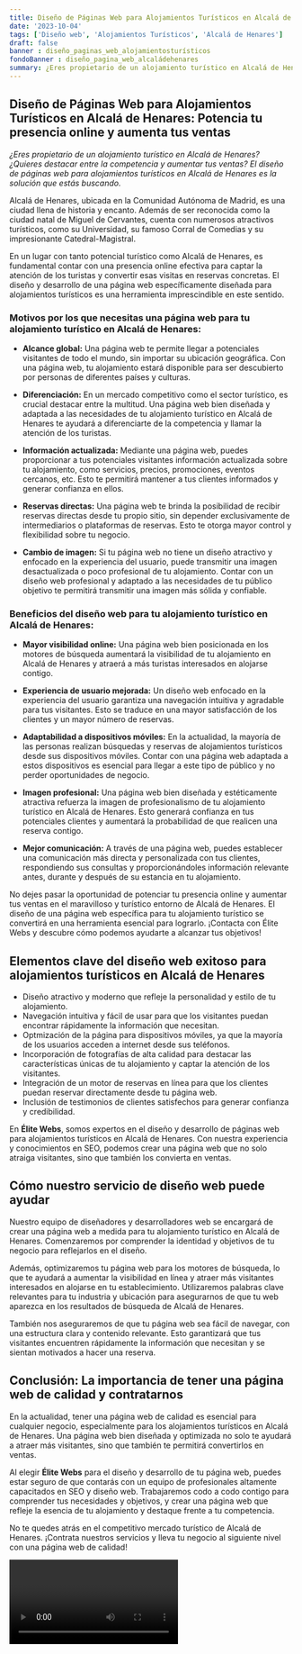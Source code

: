 ```yaml
---
title: Diseño de Páginas Web para Alojamientos Turísticos en Alcalá de Henares
date: '2023-10-04'
tags: ['Diseño web', 'Alojamientos Turísticos', 'Alcalá de Henares']
draft: false
banner : diseño_paginas_web_alojamientosturísticos
fondoBanner : diseño_pagina_web_alcaládehenares
summary: ¿Eres propietario de un alojamiento turístico en Alcalá de Henares? ¿Quieres destacar entre la competencia y aumentar tus ventas? El diseño de páginas web para alojamientos turísticos en Alcalá de Henares es la solución que estás buscando.
---
```


## Diseño de Páginas Web para Alojamientos Turísticos en Alcalá de Henares: Potencia tu presencia online y aumenta tus ventas

*¿Eres propietario de un alojamiento turístico en Alcalá de Henares? ¿Quieres destacar entre la competencia y aumentar tus ventas? El diseño de páginas web para alojamientos turísticos en Alcalá de Henares es la solución que estás buscando.*

Alcalá de Henares, ubicada en la Comunidad Autónoma de Madrid, es una ciudad llena de historia y encanto. Además de ser reconocida como la ciudad natal de Miguel de Cervantes, cuenta con numerosos atractivos turísticos, como su Universidad, su famoso Corral de Comedias y su impresionante Catedral-Magistral. 

En un lugar con tanto potencial turístico como Alcalá de Henares, es fundamental contar con una presencia online efectiva para captar la atención de los turistas y convertir esas visitas en reservas concretas. El diseño y desarrollo de una página web específicamente diseñada para alojamientos turísticos es una herramienta imprescindible en este sentido.

### Motivos por los que necesitas una página web para tu alojamiento turístico en Alcalá de Henares:

- **Alcance global:** Una página web te permite llegar a potenciales visitantes de todo el mundo, sin importar su ubicación geográfica. Con una página web, tu alojamiento estará disponible para ser descubierto por personas de diferentes países y culturas.

- **Diferenciación:** En un mercado competitivo como el sector turístico, es crucial destacar entre la multitud. Una página web bien diseñada y adaptada a las necesidades de tu alojamiento turístico en Alcalá de Henares te ayudará a diferenciarte de la competencia y llamar la atención de los turistas.

- **Información actualizada:** Mediante una página web, puedes proporcionar a tus potenciales visitantes información actualizada sobre tu alojamiento, como servicios, precios, promociones, eventos cercanos, etc. Esto te permitirá mantener a tus clientes informados y generar confianza en ellos.

- **Reservas directas:** Una página web te brinda la posibilidad de recibir reservas directas desde tu propio sitio, sin depender exclusivamente de intermediarios o plataformas de reservas. Esto te otorga mayor control y flexibilidad sobre tu negocio.

- **Cambio de imagen:** Si tu página web no tiene un diseño atractivo y enfocado en la experiencia del usuario, puede transmitir una imagen desactualizada o poco profesional de tu alojamiento. Contar con un diseño web profesional y adaptado a las necesidades de tu público objetivo te permitirá transmitir una imagen más sólida y confiable.

### Beneficios del diseño web para tu alojamiento turístico en Alcalá de Henares:

- **Mayor visibilidad online:** Una página web bien posicionada en los motores de búsqueda aumentará la visibilidad de tu alojamiento en Alcalá de Henares y atraerá a más turistas interesados en alojarse contigo.

- **Experiencia de usuario mejorada:** Un diseño web enfocado en la experiencia del usuario garantiza una navegación intuitiva y agradable para tus visitantes. Esto se traduce en una mayor satisfacción de los clientes y un mayor número de reservas.

- **Adaptabilidad a dispositivos móviles:** En la actualidad, la mayoría de las personas realizan búsquedas y reservas de alojamientos turísticos desde sus dispositivos móviles. Contar con una página web adaptada a estos dispositivos es esencial para llegar a este tipo de público y no perder oportunidades de negocio.

- **Imagen profesional:** Una página web bien diseñada y estéticamente atractiva refuerza la imagen de profesionalismo de tu alojamiento turístico en Alcalá de Henares. Esto generará confianza en tus potenciales clientes y aumentará la probabilidad de que realicen una reserva contigo.

- **Mejor comunicación:** A través de una página web, puedes establecer una comunicación más directa y personalizada con tus clientes, respondiendo sus consultas y proporcionándoles información relevante antes, durante y después de su estancia en tu alojamiento.

No dejes pasar la oportunidad de potenciar tu presencia online y aumentar tus ventas en el maravilloso y turístico entorno de Alcalá de Henares. El diseño de una página web específica para tu alojamiento turístico se convertirá en una herramienta esencial para lograrlo. ¡Contacta con Élite Webs y descubre cómo podemos ayudarte a alcanzar tus objetivos!

<GifSeo />

<Cta />

## Elementos clave del diseño web exitoso para alojamientos turísticos en Alcalá de Henares

- Diseño atractivo y moderno que refleje la personalidad y estilo de tu alojamiento.
- Navegación intuitiva y fácil de usar para que los visitantes puedan encontrar rápidamente la información que necesitan.
- Optmización de la página para dispositivos móviles, ya que la mayoría de los usuarios acceden a internet desde sus teléfonos.
- Incorporación de fotografías de alta calidad para destacar las características únicas de tu alojamiento y captar la atención de los visitantes.
- Integración de un motor de reservas en línea para que los clientes puedan reservar directamente desde tu página web.
- Inclusión de testimonios de clientes satisfechos para generar confianza y credibilidad.

En **Élite Webs**, somos expertos en el diseño y desarrollo de páginas web para alojamientos turísticos en Alcalá de Henares. Con nuestra experiencia y conocimientos en SEO, podemos crear una página web que no solo atraiga visitantes, sino que también los convierta en ventas.

## Cómo nuestro servicio de diseño web puede ayudar

Nuestro equipo de diseñadores y desarrolladores web se encargará de crear una página web a medida para tu alojamiento turístico en Alcalá de Henares. Comenzaremos por comprender la identidad y objetivos de tu negocio para reflejarlos en el diseño.

Además, optimizaremos tu página web para los motores de búsqueda, lo que te ayudará a aumentar la visibilidad en línea y atraer más visitantes interesados en alojarse en tu establecimiento. Utilizaremos palabras clave relevantes para tu industria y ubicación para asegurarnos de que tu web aparezca en los resultados de búsqueda de Alcalá de Henares.

También nos aseguraremos de que tu página web sea fácil de navegar, con una estructura clara y contenido relevante. Esto garantizará que tus visitantes encuentren rápidamente la información que necesitan y se sientan motivados a hacer una reserva.

## Conclusión: La importancia de tener una página web de calidad y contratarnos

En la actualidad, tener una página web de calidad es esencial para cualquier negocio, especialmente para los alojamientos turísticos en Alcalá de Henares. Una página web bien diseñada y optimizada no solo te ayudará a atraer más visitantes, sino que también te permitirá convertirlos en ventas.

Al elegir **Élite Webs** para el diseño y desarrollo de tu página web, puedes estar seguro de que contarás con un equipo de profesionales altamente capacitados en SEO y diseño web. Trabajaremos codo a codo contigo para comprender tus necesidades y objetivos, y crear una página web que refleje la esencia de tu alojamiento y destaque frente a tu competencia.

No te quedes atrás en el competitivo mercado turístico de Alcalá de Henares. ¡Contrata nuestros servicios y lleva tu negocio al siguiente nivel con una página web de calidad!

<Video />

<CtaBot job='Alojamientos Turísticos' city='Alcalá de Henares'/>

<Gmaps query='Alcalá de Henares+españa+maps' />